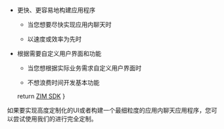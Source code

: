 - 更快、更容易地构建应用程序

    - 当您想要尽快实现应用内聊天时

    - 以速度或效率为先时

- 根据需要自定义用户界面和功能

    - 当您想根据实际业务需求自定义用户界面时

    - 不想浪费时间开发基本功能

    return <a href={props.inAppChatSDKHref} target="_blank">ZIM SDK</a>
}

如果要实现高度定制化的UI或者构建一个最细粒度的应用内聊天应用程序，您可以尝试使用我们的<InAppChatSDKLink inAppChatSDKHref={props.inAppChatSDKHref} />进行完全定制。
